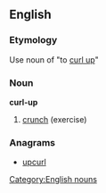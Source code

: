 ==English==

===Etymology===
Use noun of "to [[curl up]]"

===Noun===
{{wikipedia}}
'''curl-up'''
# {{sport}} [[crunch]] (exercise)

===Anagrams===
* [[upcurl#English|upcurl]]

[[Category:English nouns]]
